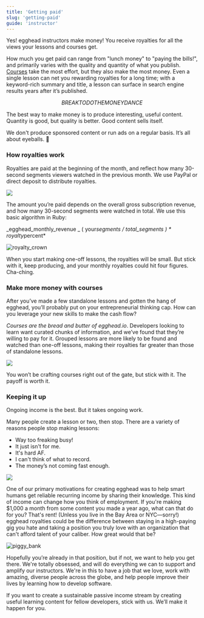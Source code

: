 ```yaml
---
title: 'Getting paid'
slug: 'getting-paid'
guide: 'instructor'
---
```


Yes! egghead instructors make money! You receive royalties for all the views your lessons and courses get.

How much you get paid can range from "lunch money" to "paying the bills!", and primarily varies with the quality and quantity of what you publish. [Courses](/course-production) take the most effort, but they also make the most money. Even a single lesson can net you rewarding royalties for a long time; with a keyword-rich summary and title, a lesson can surface in search engine results years after it’s published.

$$ BREAK TO DO THE MONEY DANCE $$

The best way to make money is to produce interesting, useful content. Quantity is good, but quality is better. Good content sells itself.

We don't produce sponsored content or run ads on a regular basis. It’s all about eyeballs. 👀

### How royalties work

Royalties are paid at the beginning of the month, and reflect how many 30-second segments viewers watched in the previous month. We use PayPal or direct deposit to distribute royalties.

![](https://media2.giphy.com/media/BZhxwIs7as5ngfbVSN/giphy.gif)

The amount you’re paid depends on the overall gross subscription revenue, and how many 30-second segments were watched in total. We use this basic algorithm in Ruby:

_egghead_monthly_revenue _ ( your*segments / total_segments ) * royalty*percent*

![royalty_crown](../../../images/illustrations/ch1_s2_royaltycrown.png)

When you start making one-off lessons, the royalties will be small. But stick with it, keep producing, and your monthly royalties could hit four figures. Cha-ching.

### Make more money with courses

After you’ve made a few standalone lessons and gotten the hang of egghead, you’ll probably put on your entrepreneurial thinking cap. How can you leverage your new skills to make the cash flow?

_Courses are the bread and butter of egghead.io_. Developers looking to learn want curated chunks of information, and we’ve found that they’re willing to pay for it. Grouped lessons are more likely to be found and watched than one-off lessons, making their royalties far greater than those of standalone lessons.

![](https://d2mxuefqeaa7sj.cloudfront.net/s_5039938F092F55E0495D77B9A65DAF41A0665506BE0DA505220FAFB13AF54251_1530308382885_image.png)

You won’t be crafting courses right out of the gate, but stick with it. The payoff is worth it.

### Keeping it up

Ongoing income is the best. But it takes ongoing work.

Many people create a lesson or two, then stop. There are a variety of reasons people stop making lessons:

- Way too freaking busy!
- It just isn't for me.
- It's hard AF.
- I can't think of what to record.
- The money’s not coming fast enough.

![](https://media.giphy.com/media/D3ggX9iWqOHza/giphy.gif)

One of our primary motivations for creating egghead was to help smart humans get reliable recurring income by sharing their knowledge. This kind of income can change how you think of employment. If you're making \$1,000 a month from some content you made a year ago, what can that do for you? That's rent! (Unless you live in the Bay Area or NYC—sorry!) egghead royalties could be the difference between staying in a high-paying gig you hate and taking a position you truly love with an organization that can't afford talent of your caliber. How great would that be?

![piggy_bank](../../../images/illustrations/ch1_s7_piggybank.png)

Hopefully you’re already in that position, but if not, we want to help you get there. We're totally obsessed, and will do everything we can to support and amplify our instructors. We're in this to have a job that we love, work with amazing, diverse people across the globe, and help people improve their lives by learning how to develop software.

If you want to create a sustainable passive income stream by creating useful learning content for fellow developers, stick with us. We’ll make it happen for you.
